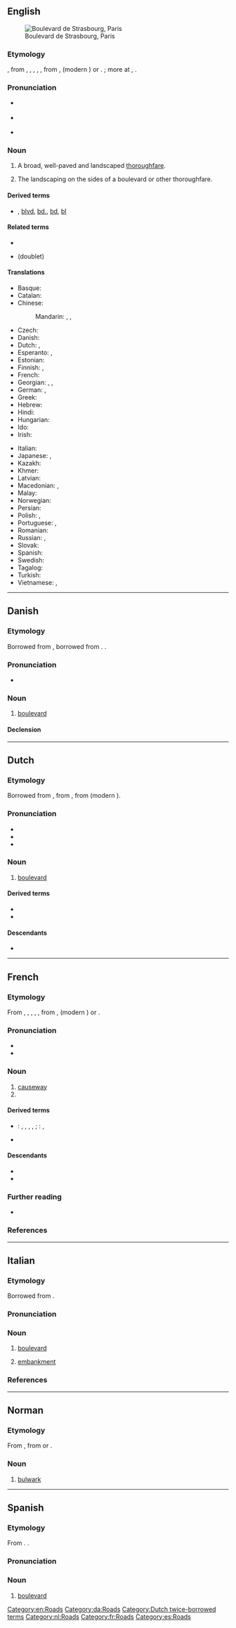 {{also|Boulevard}}
==English==
{{wp}}
[[Image:Paris boulevard de strasbourg.jpg|thumb|Boulevard de Strasbourg, Paris]]

===Etymology===
{{root|en|ine-pro|*werǵ-}}
{{bor+|en|fr|boulevard}}, from {{der|en|frm|boulevard}}, {{m|frm|bollevart}}, {{m|frm|boulevars}}, {{m|frm|bolevers}}, {{m|frm|bollewerc|t=promenade, avenue, rampart}}, from {{der|en|gmh|bolewerc}}, {{m|gmh|bolwerc}} (modern {{cog|de|Bollwerk}}) or {{der|en|dum|bolwerk|t=[[bulwark]], [[bastion]]}}. {{doublet|en|bulwark}}; more at {{m|en|bole}}, {{m|en|work}}.

===Pronunciation===
* {{a|RP}} {{IPA|en|/ˈbuː.ləˌvɑːd/}}
* {{a|US|CA}} {{IPA|en|/ˈbʊləvɑɹd/}}
* {{audio|en|en-ca-boulevard.opus|Audio (CA)}}

===Noun===
{{en-noun}}

# A broad, well-paved and landscaped [[thoroughfare]].
#:{{ux|en|We live on {{w|Sunset Boulevard|Sunset '''Boulevard'''}}.}}
# The landscaping on the sides of a boulevard or other thoroughfare.

====Derived terms====
* {{sense|abbreviation}} {{l|en|blvd.}}, [[blvd]], [[bd.]], [[bd]], [[bl]]

====Related terms====
* {{l|en|boulevardier}}
* {{l|en|bulwark}} (doublet)

====Translations====
{{trans-top|broad, landscaped thoroughfare}}
* Basque: {{t|eu|bulebar}}
* Catalan: {{t|ca|bulevard|m}}
* Chinese:
*: Mandarin: {{t+|cmn|林蔭大道|sc=Hani}}, {{t+|cmn|林荫大道|tr=línyīndàdào|sc=Hani}}, {{t+|cmn|大道|tr=dàdào|sc=Hani}}
* Czech: {{t+|cs|bulvár|m}}
* Danish: {{t+|da|boulevard|c}}
* Dutch: {{t+|nl|hoofdweg|m}}, {{t+|nl|boulevard|m}}
* Esperanto: {{t|eo|bulvardo}}, {{t+|eo|aleo}}
* Estonian: {{t|et|puiestee}}
* Finnish: {{t+|fi|bulevardi}}, {{t+|fi|puistokatu}}
* French: {{t+|fr|boulevard|m}}
* Georgian: {{t|ka|ბულვარი|sc=Geor}}, {{t|ka|პროსპექტი}}, {{t+|ka|გამზირი}}
* German: {{t+|de|Boulevard|m}}, {{t+|de|Prachtstraße|f}}
* Greek: {{t+|el|λεωφόρος|f}}
* Hebrew: {{t+|he|שְׂדֵרָה|f|tr=sderá}}
* Hindi: {{t+|hi|मार्ग|m}}
* Hungarian: {{t+|hu|körút}}
* Ido: {{t+|io|bulvardo}}
* Irish: {{t|ga|búlbhard|m}}
{{trans-mid}}
* Italian: {{t+|it|viale|m}}
* Japanese: {{t|ja|大通り|tr=おおどおり, ōdōri}}, {{t|ja|ブールバード|tr=būrubādo}}
* Kazakh: {{t|kk|желекжол}}
* Khmer: {{t|km|មហាវិថី|sc=Khmr|tr=mɔhaa vi’tʰǝy}}
* Latvian: {{t|lv|bulvāris|m}}
* Macedonian: {{t|mk|булева́р|m}}, {{t|mk|бул.|m}}
* Malay: {{t|ms|boulevard}}
* Norwegian: {{t|no|bulevard}}
* Persian: {{t+|fa|بولوار|tr=bulvâr|sc=fa-Arab}}
* Polish: {{t+|pl|bulwar|m}}, {{t+|pl|aleja|f}}
* Portuguese: {{t+|pt|alameda|f}} {{qualifier|Brazil}}, {{t+|pt|bulevar|m}}
* Romanian: {{t+|ro|bulevard|n}}
* Russian: {{t+|ru|бульва́р|m}}, {{t+|ru|проспе́кт|m}}
* Slovak: {{t+|sk|bulvár|m}}
* Spanish: {{t+|es|bulevar|m}}
* Swedish: {{t|sv|bulevard}}
* Tagalog: {{t|tl|bulebar}}
* Turkish: {{t+|tr|bulvar}}
* Vietnamese: {{t+|vi|đại lộ}}, {{t|vi|đường lớn}}
{{trans-bottom}}

[[Category:en:Roads]]

----

==Danish==

===Etymology===
Borrowed from {{bor|da|fr|boulevard}}, borrowed from {{der|da|dum|bolwerk|t=[[bulwark]], [[bastion]]}}. {{doublet|da|bolværk}}.

===Pronunciation===
* {{IPA|da|[b̥uləˈʋɑˀd̥]}}

===Noun===
{{da-noun}}

# [[#English|boulevard]]

====Declension====
{{da-decl|en|er}}

[[Category:da:Roads]]
----

==Dutch==

===Etymology===
Borrowed from {{bor|nl|fr|boulevard}}, from {{der|nl|frm|bolevard}}, from {{der|nl|dum|bolwerc}} (modern {{cog|nl|bolwerk}}).

===Pronunciation===
* {{IPA|nl|/ˌbu.ləˈvaːr/}}
* {{audio|nl|Nl-boulevard.ogg|Audio}}
* {{hyphenation|nl|bou|le|vard}}

===Noun===
{{nl-noun|m|-s|boulevardje}}

# [[#English|boulevard]]

====Derived terms====
* {{l|nl|meubelboulevard}}
* {{l|nl|woonboulevard}}

====Descendants====
* {{desc|id|bulevar|bor=1}}

[[Category:Dutch twice-borrowed terms]]
[[Category:nl:Roads]]

----

==French==

===Etymology===
From {{inh|fr|frm|boulevard}}, {{m|frm|bollevart}}, {{m|frm|boulevars}}, {{m|frm|bolevers}}, {{m|frm|bollewerc|t=promenade, avenue, rampart}}, from {{der|fr|gmh|bolewerc}}, {{m|gmh|bolwerc}} (modern {{cog|de|Bollwerk}}) or {{der|fr|dum|bolwerk|t=[[bulwark]], [[bastion]]}}.

===Pronunciation===
* {{fr-IPA}}
* {{audio|fr|Fr-boulevard.ogg|audio}}

===Noun===
{{fr-noun|m}}

# [[causeway]]
# {{l|en|boulevard}}

====Derived terms====
* {{sense|abbreviation}} {{qualifier|Europe}}: {{l|fr|bd}}, {{l|fr|Bd}}, {{l|fr|bld}}, {{l|fr|brd}}, {{l|fr|bvd}}; {{qualifier|Québec}}: {{l|fr|boul.}}, {{l|fr|boul}}
* {{l|fr|Grands Boulevards}}

====Descendants====
* {{desc|es|bulevar|bor=1}}
* {{desc|tr|bulvar|bor=1}}

===Further reading===
* {{R:TLFi}}

===References===
{{R:OED}}

[[Category:fr:Roads]]

----

==Italian==

===Etymology===
Borrowed from {{bor|it|fr|boulevard}}.

===Pronunciation===
{{it-pr|bulevàr,!bulvàr<ref:{{R:it:DiPI}}>}}

===Noun===
{{it-noun|m}}

# [[#English|boulevard]]
# {{lb|it|archaic}} [[embankment]]

===References===
<references />

{{C|it|Roads}}

----

==Norman==

===Etymology===
From {{der|nrf|fro|bollevart||promenade, avenue, rampart}}, from {{der|fr|de|Bollwerk}} or {{der|nrf|dum|-}}.

===Noun===
{{nrf-noun|m}}

# {{lb|nrf|Jersey}} [[bulwark]]

----

==Spanish==

===Etymology===
From {{bor|es|fr|boulevard}}. {{doublet|es|baluarte}}.

===Pronunciation===
{{es-IPA|bulevard}}

===Noun===
{{es-noun|m}}

# [[#English|boulevard]]

[[Category:es:Roads]]